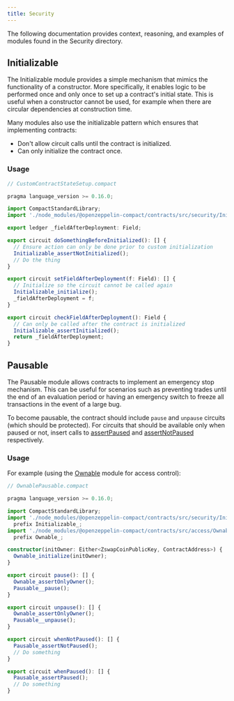 ```yaml
---
title: Security
---
```


The following documentation provides context, reasoning, and examples of modules found in the Security directory.

## Initializable

The Initializable module provides a simple mechanism that mimics the functionality of a constructor.
More specifically, it enables logic to be performed once and only once to set up a contract's initial state.
This is useful when a constructor cannot be used,
for example when there are circular dependencies at construction time.

Many modules also use the initializable pattern which ensures that implementing contracts:

- Don't allow circuit calls until the contract is initialized.
- Can only initialize the contract once.

### Usage

```ts
// CustomContractStateSetup.compact

pragma language_version >= 0.16.0;

import CompactStandardLibrary;
import './node_modules/@openzeppelin-compact/contracts/src/security/Initializable';

export ledger _fieldAfterDeployment: Field;

export circuit doSomethingBeforeInitialized(): [] {
  // Ensure action can only be done prior to custom initialization
  Initializable_assertNotInitialized();
  // Do the thing
}

export circuit setFieldAfterDeployment(f: Field): [] {
  // Initialize so the circuit cannot be called again
  Initializable_initialize();
  _fieldAfterDeployment = f;
}

export circuit checkFieldAfterDeployment(): Field {
  // Can only be called after the contract is initialized
  Initializable_assertInitialized();
  return _fieldAfterDeployment;
}
```

## Pausable

[Ownable]: ./ownable
[assertPaused]: ./api/security#Pausable-assertPaused
[assertNotPaused]: ./api/security#Pausable-assertNotPaused

The Pausable module allows contracts to implement an emergency stop mechanism.
This can be useful for scenarios such as preventing trades until the end of an evaluation period
or having an emergency switch to freeze all transactions in the event of a large bug.

To become pausable, the contract should include `pause` and `unpause` circuits (which should be protected).
For circuits that should be available only when paused or not,
insert calls to [assertPaused] and [assertNotPaused] respectively.

### Usage

For example (using the [Ownable] module for access control):

```ts
// OwnablePausable.compact

pragma language_version >= 0.16.0;

import CompactStandardLibrary;
import './node_modules/@openzeppelin-compact/contracts/src/security/Initializable'
  prefix Initializable_;
import './node_modules/@openzeppelin-compact/contracts/src/access/Ownable'
  prefix Ownable_;

constructor(initOwner: Either<ZswapCoinPublicKey, ContractAddress>) {
  Ownable_initialize(initOwner);
}

export circuit pause(): [] {
  Ownable_assertOnlyOwner();
  Pausable__pause();
}

export circuit unpause(): [] {
  Ownable_assertOnlyOwner();
  Pausable__unpause();
}

export circuit whenNotPaused(): [] {
  Pausable_assertNotPaused();
  // Do something
}

export circuit whenPaused(): [] {
  Pausable_assertPaused();
  // Do something
}
```
